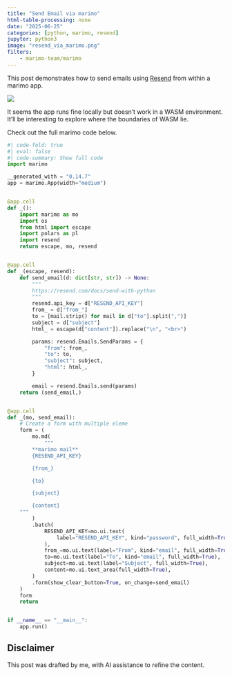 ```yaml
---
title: "Send Email via marimo"
html-table-processing: none
date: "2025-06-25"
categories: [python, marimo, resend]
jupyter: python3
image: "resend_via_marimo.png"
filters:
    - marimo-team/marimo
---
```


This post demonstrates how to send emails using [Resend](https://resend.com/) from within a marimo app.

![](resend_via_marimo.png){fig-align="center" fig-alt="Resend via marimo"}

It seems the app runs fine locally but doesn't work in a WASM environment. It’ll be interesting to explore where the boundaries of WASM lie.

Check out the full marimo code below.
```python
#| code-fold: true
#| eval: false
#| code-summary: Show full code
import marimo

__generated_with = "0.14.7"
app = marimo.App(width="medium")


@app.cell
def _():
    import marimo as mo
    import os
    from html import escape
    import polars as pl
    import resend
    return escape, mo, resend


@app.cell
def _(escape, resend):
    def send_email(d: dict[str, str]) -> None:
        """
        https://resend.com/docs/send-with-python
        """
        resend.api_key = d["RESEND_API_KEY"]
        from_ = d["from_"]
        to = [mail.strip() for mail in d["to"].split(",")]
        subject = d["subject"]
        html_ = escape(d["content"]).replace("\n", "<br>")

        params: resend.Emails.SendParams = {
            "from": from_,
            "to": to,
            "subject": subject,
            "html": html_,
        }

        email = resend.Emails.send(params)
    return (send_email,)


@app.cell
def _(mo, send_email):
    # Create a form with multiple eleme
    form = (
        mo.md(
            """
        **marimo mail**
        {RESEND_API_KEY}

        {from_}

        {to}

        {subject}

        {content}
    """
        )
        .batch(
            RESEND_API_KEY=mo.ui.text(
                label="RESEND_API_KEY", kind="password", full_width=True
            ),
            from_=mo.ui.text(label="From", kind="email", full_width=True),
            to=mo.ui.text(label="To", kind="email", full_width=True),
            subject=mo.ui.text(label="Subject", full_width=True),
            content=mo.ui.text_area(full_width=True),
        )
        .form(show_clear_button=True, on_change=send_email)
    )
    form
    return


if __name__ == "__main__":
    app.run()
```

::: {.callout-warning}
# Disclaimer
This post was drafted by me, with AI assistance to refine the content.
::: 